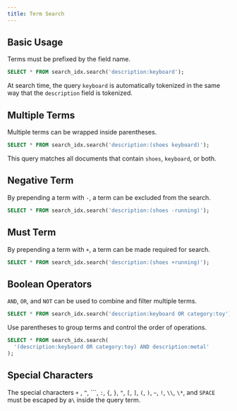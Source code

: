 ```yaml
---
title: Term Search
---
```


## Basic Usage

Terms must be prefixed by the field name.

```sql
SELECT * FROM search_idx.search('description:keyboard');
```

At search time, the query `keyboard` is automatically tokenized in the same way that the `description` field is tokenized.

## Multiple Terms

Multiple terms can be wrapped inside parentheses.

```sql
SELECT * FROM search_idx.search('description:(shoes keyboard)');
```

This query matches all documents that contain `shoes`, `keyboard`, or both.

## Negative Term

By prepending a term with `-`, a term can be excluded from the search.

```sql
SELECT * FROM search_idx.search('description:(shoes -running)');
```

## Must Term

By prepending a term with `+`, a term can be made required for search.

```sql
SELECT * FROM search_idx.search('description:(shoes +running)');
```

## Boolean Operators

`AND`, `OR`, and `NOT` can be used to combine and filter multiple terms.

```sql
SELECT * FROM search_idx.search('description:keyboard OR category:toy');
```

Use parentheses to group terms and control the order of operations.

```sql
SELECT * FROM search_idx.search(
  '(description:keyboard OR category:toy) AND description:metal'
);
```

## Special Characters

The special characters `+` , `^`, ```, `:`, `{`, `}`, `"`, `[`, `]`, `(`, `)`, `~`, `!`, `\\`, `\*`, and `SPACE` must be escaped by a`\` inside the query term.

